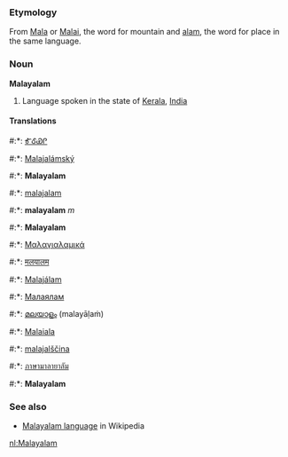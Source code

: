 ===Etymology===
From [[Mala]] or [[Malai]], the word for mountain and [[alam]], the word for place in the same language.

===Noun===
'''Malayalam'''

# Language spoken in the state of [[Kerala]], [[India]]

====Translations====

#:*{{chr}}: [[ᎹᎴᏯᎵ]]
#:*{{cs}}: [[Malajalámský]]
#:*{{en}}: '''Malayalam'''
#:*{{fi}}: [[malajalam]]
#:*{{fr}}: '''malayalam''' ''m''
#:*{{de}}: '''Malayalam'''
#:*{{el}}: [[Μαλαγιαλαμικά]]
#:*{{hi}}: [[मलयालम]]
#:*{{hu}}: [[Malajálam]]
#:*{{mdf}}: [[Малаялам]]
#:*{{ml}}: [[മലയാളം]] (malayāḷaṁ)
#:*{{pt}}: [[Malaiala]]
#:*{{sl}}: [[malajalščina]] {{f}}
#:*{{th}}: [[ภาษามาลายาลัม]]
#:*{{wa}}: '''Malayalam'''

===See also===
*[[w:Malayalam language|Malayalam language]] in Wikipedia


[[nl:Malayalam]]